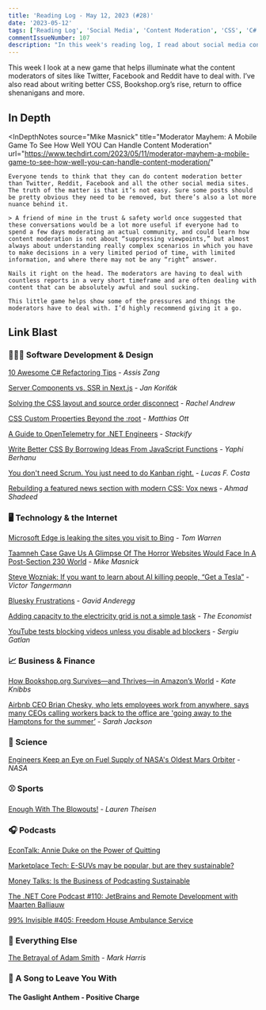 ```yaml
---
title: 'Reading Log - May 12, 2023 (#28)'
date: '2023-05-12'
tags: ['Reading Log', 'Social Media', 'Content Moderation', 'CSS', 'C#', 'Microsoft', 'Electric Vehicles', 'Electric Grid']
commentIssueNumber: 107
description: "In this week's reading log, I read about social media content moderation, writing better CSS, Bookshop.org's rise, return to office shenanigans and more"
---
```


This week I look at a new game that helps illuminate what the content moderators of sites like Twitter, Facebook and Reddit have to deal with. I’ve also read about writing better CSS, Bookshop.org’s rise, return to office shenanigans and more.

## In Depth

<InDepthNotes
    source="Mike Masnick"
    title="Moderator Mayhem: A Mobile Game To See How Well YOU Can Handle Content Moderation"
    url="https://www.techdirt.com/2023/05/11/moderator-mayhem-a-mobile-game-to-see-how-well-you-can-handle-content-moderation/"
>
    Everyone tends to think that they can do content moderation better than Twitter, Reddit, Facebook and all the other social media sites. The truth of the matter is that it’s not easy. Sure some posts should be pretty obvious they need to be removed, but there’s also a lot more nuance behind it.

    > A friend of mine in the trust & safety world once suggested that these conversations would be a lot more useful if everyone had to spend a few days moderating an actual community, and could learn how content moderation is not about “suppressing viewpoints,” but almost always about understanding really complex scenarios in which you have to make decisions in a very limited period of time, with limited information, and where there may not be any “right” answer.

    Nails it right on the head. The moderators are having to deal with countless reports in a very short timeframe and are often dealing with content that can be absolutely awful and soul sucking.

    This little game helps show some of the pressures and things the moderators have to deal with. I’d highly recommend giving it a go.
</InDepthNotes>

## Link Blast

### 👨🏼‍💻 Software Development & Design

[10 Awesome C# Refactoring Tips](https://www.telerik.com/blogs/10-awesome-csharp-refactoring-tips) - *Assis Zang*

[Server Components vs. SSR in Next.js](https://www.webscope.io/blog/server-components-vs-ssr) - *Jan Koriťák*

[Solving the CSS layout and source order disconnect](https://developer.chrome.com/blog/reading-order/) - _Rachel Andrew_

[CSS Custom Properties Beyond the :root](https://matthiasott.com/notes/custom-properties-beyond-the-root) - _Matthias Ott_

[A Guide to OpenTelemetry for .NET Engineers](https://stackify.com/opentelemetry-dotnet/) - _Stackify_

[Write Better CSS By Borrowing Ideas From JavaScript Functions](https://www.smashingmagazine.com/2023/04/write-better-css-borrow-ideas-javascript-functions/) - _Yaphi Berhanu_

[You don't need Scrum. You just need to do Kanban right.](https://lucasfcosta.com/2022/10/02/scrum-versus-kanban.html) - _Lucas F. Costa_

[Rebuilding a featured news section with modern CSS: Vox news](https://ishadeed.com/article/rebuild-featured-news-modern-css/) - _Ahmad Shadeed_

### 🖥 Technology & the Internet

[Microsoft Edge is leaking the sites you visit to Bing](https://www.theverge.com/2023/4/25/23697532/microsoft-edge-browser-url-leak-bing-privacy) - *Tom Warren*

[Taamneh Case Gave Us A Glimpse Of The Horror Websites Would Face In A Post-Section 230 World](https://www.techdirt.com/2023/03/01/taamneh-case-gave-us-a-glimpse-of-the-horror-websites-would-face-in-a-post-section-230-world/) - *Mike Masnick*

[Steve Wozniak: If you want to learn about AI killing people, “Get a Tesla”](https://futurism.com/the-byte/steve-wozniak-ai-killing-people-tesla) - _Victor Tangermann_

[Bluesky Frustrations](https://anderegg.ca/2023/05/09/bluesky-frustrations) - _Gavid Anderegg_

[Adding capacity to the electricity grid is not a simple task](https://www.economist.com/technology-quarterly/2023/04/05/adding-capacity-to-the-electricity-grid-is-not-a-simple-task) - _The Economist_

[YouTube tests blocking videos unless you disable ad blockers](https://www.bleepingcomputer.com/news/technology/youtube-tests-blocking-videos-unless-you-disable-ad-blockers/) - _Sergiu Gatlan_

### 📈 Business & Finance

[How Bookshop.org Survives—and Thrives—in Amazon’s World](https://www.wired.com/story/books-bookshop-org-thrives-amazon-world/) - *Kate Knibbs*

[Airbnb CEO Brian Chesky, who lets employees work from anywhere, says many CEOs calling workers back to the office are 'going away to the Hamptons for the summer’](https://www.businessinsider.com/airbnb-brian-chesky-ceos-mandating-return-to-office-going-hamptons-2023-5) - _Sarah Jackson_

### 🔬 Science

[Engineers Keep an Eye on Fuel Supply of NASA's Oldest Mars Orbiter](https://mars.nasa.gov/news/9365/engineers-keep-an-eye-on-fuel-supply-of-nasas-oldest-mars-orbiter/) - *NASA*

### ⚾ Sports

[Enough With The Blowouts!](https://defector.com/enough-with-the-blowouts) - _Lauren Theisen_

### 🎧 Podcasts

[EconTalk: Annie Duke on the Power of Quitting](https://www.econtalk.org/annie-duke-on-the-power-of-quitting/)

[Marketplace Tech: E-SUVs may be popular, but are they sustainable?](https://www.marketplace.org/shows/marketplace-tech/e-suvs-may-be-popular-but-are-they-sustainable/)

[Money Talks: Is the Business of Podcasting Sustainable](https://www.economist.com/podcasts/2023/05/04/is-the-business-of-podcasting-sustainable)

[The .NET Core Podcast #110: JetBrains and Remote Development with Maarten Balliauw](https://dotnetcore.show/episode-110-jet-brains-and-remote-development-with-maarten-balliauw/)

[99% Invisible #405: Freedom House Ambulance Service](https://99percentinvisible.org/episode/freedom-house-ambulance-service/)

### 🎒 Everything Else

[The Betrayal of Adam Smith](https://newrepublic.com/article/170242/betrayal-adam-smith) - _Mark Harris_

### 🎵 A Song to Leave You With

#### The Gaslight Anthem - Positive Charge

<YouTubeEmbed id="Rymbk5I_WlA" title="The Gaslight Anthem - Positive Charge" />
